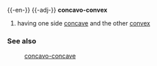 {{-en-}}
{{-adj-}}
'''concavo-convex'''
#having one side [[concave]] and the other [[convex]]

===See also===
:[[concavo-concave]]
